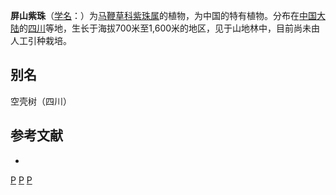 {{Speciesbox 
| taxon = Callicarpa pingshanensis
| authority = [[吴征镒|C. Y. Wu]] ex [[方文哲|W. Z. Fang]]
}}
'''屏山紫珠'''（[[学名|学名]]：{{lang|la|''Callicarpa pingshanensis''}}）为[[马鞭草科|马鞭草科]][[紫珠属|紫珠属]]的植物，为中国的特有植物。分布在[[中国大陆|中国大陆]]的[[四川|四川]]等地，生长于海拔700米至1,600米的地区，见于山地林中，目前尚未由人工引种栽培。

== 别名 ==
空壳树（四川）

== 参考文献 ==
<div class="references-small">
* {{cite web| url =http://www.bioinfo.cn/db05/KmzwSpecies.php?action=view&id=23045| title =屏山紫珠| work =《中国高等植物数据库全库》| publisher =中国科学院微生物研究所| author =昆明植物研究所| accessdate =2009-02-25| deadurl =yes| archiveurl =https://web.archive.org/web/20160305060655/http://www.bioinfo.cn/db05/KmzwSpecies.php?action=view&id=23045| archivedate =2016-03-05}}
</div>
{{Taxonbar|from=Q15231969}}

[[Category:紫珠属|P]]
[[Category:中國特有植物|P]]
[[Category:四川植物|P]]